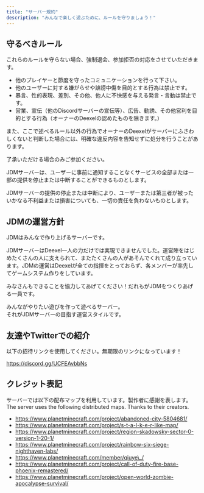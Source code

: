 ```yaml
---
title: "サーバー規約"
description: "みんなで楽しく遊ぶために、ルールを守りましょう！"
---
```


## 守るべきルール

これらのルールを守らない場合、強制退会、参加拒否の対応をさせていただきます。

- 他のプレイヤーと節度を守ったコミュニケーションを行って下さい。
- 他のユーザーに対する嫌がらせや誹謗中傷を目的とする行為は禁止です。
- 暴言、性的表現、差別、その他、他人に不快感を与える発言・言動は禁止です。
- 営業、宣伝（他のDiscordサーバーの宣伝等）、広告、勧誘、その他営利を目的とする行為（オーナーのDeexelの認めたものを除きます。）

また、ここで述べるルール以外の行為でオーナーのDeexelがサーバーにふさわしくないと判断した場合には、明確な違反内容を告知せずに処分を行うことがあります。

了承いただける場合のみご参加ください。

JDMサーバーは、ユーザーに事前に通知することなくサービスの全部または一部の提供を停止または中断することができるものとします。

JDMサーバーの提供の停止または中断により、ユーザーまたは第三者が被ったいかなる不利益または損害についても、一切の責任を負わないものとします。

## JDMの運営方針

JDMはみんなで作り上げるサーバーです。

JDMサーバーはDeexel一人の力だけでは実現できませんでした。運営陣をはじめたくさんの人に支えられて、またたくさんの人があそんでくれて成り立っています。JDMの運営はDeexelが全ての指揮をとっておらず、各メンバーが率先してゲームシステム作りをしています。

みなさんもできることを協力してあげてください！だれもがJDMをつくりあげる一員です。

みんながやりたい遊びを作って遊べるサーバー。\
それがJDMサーバーの目指す運営スタイルです。

## 友達やTwitterでの紹介

以下の招待リンクを使用してください。無期限のリンクになっています！

https://discord.gg/UCFEAvbbNs

## クレジット表記

サーバーでは以下の配布マップを利用しています。製作者に感謝を表します。\
The server uses the following distributed maps. Thanks to their creators.

- https://www.planetminecraft.com/project/abandoned-city-5804681/
- https://www.planetminecraft.com/project/s-t-a-l-k-e-r-like-map/
- https://www.planetminecraft.com/project/region-skadowsky-sector-0-version-1-20-1/
- https://www.planetminecraft.com/project/rainbow-six-siege-nighthaven-labs/
- https://www.planetminecraft.com/member/qiuye\_/
- https://www.planetminecraft.com/project/call-of-duty-fire-base-phoenix-remastered/
- https://www.planetminecraft.com/project/open-world-zombie-apocalypse-survival/